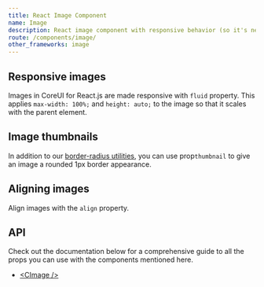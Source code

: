 ```yaml
---
title: React Image Component
name: Image
description: React image component with responsive behavior (so it's never become larger than their parent element) and special styles.
route: /components/image/
other_frameworks: image
---
```


## Responsive images

Images in CoreUI for React.js are made responsive with `fluid` property. This applies `max-width: 100%;` and `height: auto;` to the image so that it scales with the parent element.

<ExampleSnippet2 component="ImageResponsiveExample" componentName="React Image" />

## Image thumbnails

In addition to our [border-radius utilities](https://coreui.io/docs/utilities/borders), you can use prop`thumbnail` to give an image a rounded 1px border appearance.

<ExampleSnippet2 component="ImageThumbnailExample" componentName="React Image" />

## Aligning images

Align images with the `align` property.

<ExampleSnippet2 component="ImageAligningExample" componentName="React Image" />

<ExampleSnippet2 component="ImageAligning2Example" componentName="React Image" />

<ExampleSnippet2 component="ImageAligning3Example" componentName="React Image" />

## API

Check out the documentation below for a comprehensive guide to all the props you can use with the components mentioned here.

- [&lt;CImage /&gt;](./api/#cimage)